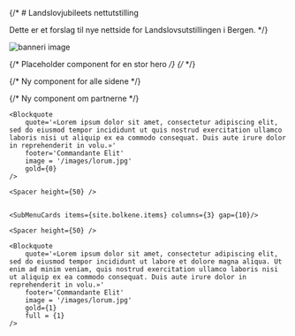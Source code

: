 


{/* # Landslovjubileets nettutstilling
 
Dette er et forslag til nye nettside for Landslovsutstillingen i Bergen.
 */}


<Image
    src='/images/landslovbanner.jpg'
    alt='banneri image'
    width={3500}
    height={1600}
    className="object-cover" 
/>

{/* Placeholder component for en stor hero */}
{/* <Hero title='Jubileumsutstillingen' description='Bryggens Museum' image='/images/landslovbanner.jpg' />
*/}

{/* Ny component for alle sidene */}

{/* Ny component om partnerne */}

<Container>
<Spacer  height={50} />

    <Blockquote
        quote='«Lorem ipsum dolor sit amet, consectetur adipiscing elit, sed do eiusmod tempor incididunt ut quis nostrud exercitation ullamco laboris nisi ut aliquip ex ea commodo consequat. Duis aute irure dolor in reprehenderit in volu.»'
        footer='Commandante Elit'
        image = '/images/lorum.jpg'
        gold={0} 
    />
    
    <Spacer height={50} />

 
    <SubMenuCards items={site.bolkene.items} columns={3} gap={10}/>

    <Spacer height={50} />
 
    <Blockquote
        quote='«Lorem ipsum dolor sit amet, consectetur adipiscing elit, sed do eiusmod tempor incididunt ut labore et dolore magna aliqua. Ut enim ad minim veniam, quis nostrud exercitation ullamco laboris nisi ut aliquip ex ea commodo consequat. Duis aute irure dolor in reprehenderit in volu.»'
        footer='Commandante Elit'
        image = '/images/lorum.jpg' 
        gold={1}
        full = {1}
    />

</Container>

 


 